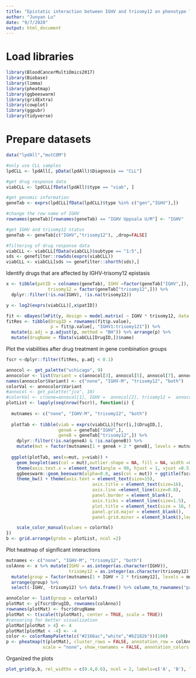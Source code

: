 ```yaml
---
title: "Epistatic interaction between IGHV and trisomy12 on phenotype level"
author: "Junyan Lu"
date: "9/7/2020"
output: html_document
---
```


# Load libraries

```r
library(BloodCancerMultiOmics2017)
library(Biobase)
library(limma)
library(pheatmap)
library(ggbeeswarm)
library(gridExtra)
library(cowplot)
library(ggpubr)
library(tidyverse)
```

# Prepare datasets

```r
data("lpdAll","mutCOM")

#only use CLL samples
lpdCLL <- lpdAll[, pData(lpdAll)$Diagnosis == "CLL"]

#get drug response data
viabCLL <- lpdCLL[fData(lpdAll)$type == "viab", ]

#get genomic information
geneTab <- exprs(lpdCLL[fData(lpdCLL)$type %in% c("gen","IGHV"),])

#change the row name of IGHV
rownames(geneTab)[rownames(geneTab) == "IGHV Uppsala U/M"] <- "IGHV"

#get IGHV and trisomy12 status
geneTab <- geneTab[c("IGHV","trisomy12"), ,drop=FALSE]

#filtering of drug response data
viabCLL <- viabCLL[fData(viabCLL)$subtype == "1:5",]
sds <- genefilter::rowSds(exprs(viabCLL))
viabCLL <- viabCLL[sds >= genefilter::shorth(sds),]

```

Identify drugs that are affected by IGHV-trisomy12 epistasis
```r
x <- tibble(patID = colnames(geneTab), IGHV =factor(geneTab["IGHV",]),
                trisomy12 = factor(geneTab["trisomy12",])) %>%
  dplyr::filter(!is.na(IGHV), !is.na(trisomy12))

y <- log2(exprs(viabCLL)[,x$patID])

fit <- eBayes(lmFit(y, design = model.matrix( ~ IGHV * trisomy12, data = x))) 
fitRes <- tibble(DrugID = rownames(fit$p.value),
                 p = fit$p.value[, "IGHV1:trisomy121"]) %>%
  mutate(p.adj = p.adjust(p, method = "BH")) %>% arrange(p) %>%
  mutate(drugName = fData(viabCLL[DrugID,])$name)
```

Plot the viabilities after drug treatment in gene combination groups
```r
fscr <-dplyr::filter(fitRes, p.adj < 0.1)

annocol <- get_palette("uchicago", 9)
annocolor <- list(Variant = c(annocol[3], annocol[5], annocol[7], annocol[9]))
names(annocolor$Variant) <- c("none", "IGHV-M", "trisomy12", "both")
colorVal <- annocolor$Variant
#annocol <- get_palette("jco", 10)
#colorVal <- c(none=annocol[1], IGHV =  annocol[2], trisomy12 =  annocol[3], both =  annocol[4])
plotList <- lapply(seq(nrow(fscr)), function(i) {
  
  mutnames <- c("none", "IGHV-M", "trisomy12", "both")
    
  plotTab <- tibble(viab = exprs(viabCLL)[fscr[i,]$DrugID,],
                    geneA = geneTab["IGHV",],
                    geneB = geneTab["trisomy12",]) %>%
    dplyr::filter(!is.na(geneA) & !is.na(geneB)) %>%
    mutate(mut = factor(mutnames[1 + geneA + 2 * geneB], levels = mutnames))
  
  ggplot(plotTab, aes(x=mut, y=viab)) + 
    geom_boxplot(aes(col = mut),outlier.shape = NA, fill = NA, width =0.5) + 
    theme(axis.text.x = element_text(angle = 90, hjust = 1, vjust =0.5)) +
    ggbeeswarm::geom_beeswarm(alpha=0.8, aes(col = mut)) + ggtitle(fscr[i,]$drugName) + ylab("viability") + xlab("Mutation") +
    theme_bw() + theme(axis.text = element_text(size=15),
                                 axis.title = element_text(size=16),
                                 axis.line =element_line(size=0.8),
                                 panel.border = element_blank(),
                                 axis.ticks = element_line(size=1.5),
                                 plot.title = element_text(size = 16, hjust =0.5, face="bold"),
                                 panel.grid.major = element_blank(),
                                 panel.grid.minor = element_blank(),legend.position = "none") +

    scale_color_manual(values = colorVal)
})
b <- grid.arrange(grobs = plotList, ncol =2)
```

Plot heatmap of significant interactions
```r
mutnames <- c("none", "IGHV-M", "trisomy12", "both")
colAnno <- x %>% mutate(IGHV = as.integer(as.character(IGHV)),
                        trisomy12 = as.integer(as.character(trisomy12))) %>%
  mutate(group = factor(mutnames[1 + IGHV + 2 * trisomy12], levels = mutnames)) %>%
  arrange(group) %>%
  select(-IGHV, -trisomy12) %>% data.frame() %>% column_to_rownames("patID")

annoColor <- list(group = colorVal)
plotMat <- y[fscr$DrugID, rownames(colAnno)]
rownames(plotMat) <- fscr$drugName
plotMat <- t(scale(t(plotMat), center = TRUE, scale = TRUE))
#censoring for better visualization
plotMat[plotMat > 4] <- 4
plotMat[plotMat < -4] <- -4
color <- colorRampPalette(c("#2166ac","white","#b2182b"))(100)
p <- pheatmap(t(plotMat), cluster_rows = FALSE, annotation_row = colAnno,  color = color,
              scale = "none", show_rownames = FALSE, annotation_colors = annoColor, silent = TRUE)$gtable
```

Organized the plots
```r
plot_grid(p,b, rel_widths = c(0.4,0.6), ncol = 2, labels=c('A', 'B'), label_size = 15)

```
